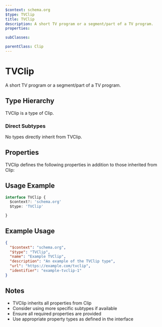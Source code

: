 ```yaml
---
$context: schema.org
$type: TVClip
title: TVClip
description: A short TV program or a segment/part of a TV program.
properties:

subClasses:

parentClass: Clip
---
```


# TVClip

A short TV program or a segment/part of a TV program.

## Type Hierarchy

TVClip is a type of Clip.

### Direct Subtypes

No types directly inherit from TVClip.

## Properties

TVClip defines the following properties in addition to those inherited from Clip:



## Usage Example

```typescript
interface TVClip {
  $context?: 'schema.org'
  $type: 'TVClip'

}
```

## Example Usage

```json
{
  "$context": "schema.org",
  "$type": "TVClip",
  "name": "Example TVClip",
  "description": "An example of the TVClip type",
  "url": "https://example.com/tvclip",
  "identifier": "example-tvclip-1"
}
```

## Notes

- TVClip inherits all properties from Clip
- Consider using more specific subtypes if available
- Ensure all required properties are provided
- Use appropriate property types as defined in the interface
